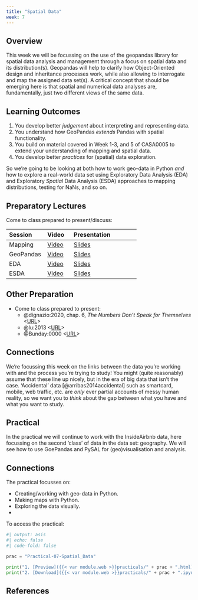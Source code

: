 ```yaml
---
title: "Spatial Data"
week: 7
---
```


## Overview

This week we will be focussing on the use of the geopandas library for spatial data analysis and management through a focus on spatial data and its distribution(s). Geopandas will help to clarify how Object-Oriented design and inheritance processes work, while also allowing to interrogate and map the assigned data set(s). A critical concept that should be emerging here is that spatial and numerical data analyses are, fundamentally, just two different views of the same data. 

::: {.callout-important}
## Learning Outcomes

1. You develop better *judgement* about interpreting and representing data.
2. You understand how GeoPandas *extends* Pandas with spatial functionality.
3. You build on material covered in Week 1-3, and 5 of CASA0005 to extend your understanding of mapping and spatial data.
4. You develop better *practices* for (spatial) data exploration.
::: 

So we're going to be looking at both how to work geo-data in Python *and* how to explore a real-world data set using Exploratory Data Analysis (EDA) and Exploratory *Spatial* Data Analysis (ESDA) approaches to mapping distributions, testing for NaNs, and so on.

## Preparatory Lectures

Come to class prepared to present/discuss:

| Session | Video | Presentation | 
| :------ | :---- | :----------- | 
| Mapping | [Video]({{< var vids.mapping >}}) | [Slides](../lectures/{{< meta week >}}.1-Mapping.qmd) | 
| GeoPandas | [Video]({{< var vids.geopandas >}}) | [Slides](../lectures/{{< meta week >}}.2-Geopandas.qmd) | 
| EDA | [Video]({{< var vids.eda >}}) |[Slides](../lectures/{{< meta week >}}.3-EDA.qmd) | 
| ESDA | [Video]({{< var vids.esda >}}) | [Slides](../lectures/{{< meta week >}}.4-ESDA.qmd) | 

## Other Preparation

- Come to class prepared to present:
  - @dignazio:2020, chap. 6, *The Numbers Don't Speak for Themselves* <[URL](https://ucl.primo.exlibrisgroup.com/discovery/fulldisplay?docid=alma9931206723604761&context=L&vid=44UCL_INST:UCL_VU2&lang=en&search_scope=UCLLibraryCatalogue&adaptor=Local%20Search%20Engine&isFrbr=true&tab=UCLLibraryCatalogue&query=any,contains,D%5C%27Ignazio%20Data%20Feminism&sortby=date_d&facet=frbrgroupid,include,9041340239229546206&offset=0)>
  - @lu:2013 <[URL](https://doi.org/10.1111/j.1467-9639.2012.00524.x)>
  - @Bunday:0000 <[URL](https://www.ucl.ac.uk/~ucahhwi/AFinalTale.pdf)>

::: {.callout-tip}
## Connections

We're focussing this week on the links between the data you're working with and the process you're trying to study! You might (quite reasonably) assume that these line up nicely, but in the era of big data that isn't the case. 'Accidental' data [@arribas2014accidental] such as smartcard, mobile, web traffic, etc. are *only* ever partial accounts of messy human reality, so we want you to *think* about the gap between what you have and what you want to study.

:::

## Practical

In the practical we will continue to work with the InsideAirbnb data, here focussing on the second 'class' of data in the data set: geography. We will see how to use GoePandas and PySAL for (geo)visualisation and analysis.

::: {.callout-tip}
## Connections

The practical focusses on:

- Creating/working with geo-data in Python.
- Making maps with Python.
- Exploring the data visually.
- 
:::

To access the practical:

```python
#| output: asis
#| echo: false
#| code-fold: false

prac = "Practical-07-Spatial_Data"

print("1. [Preview]({{< var module.web >}}practicals/" + prac + ".html)")
print("2. [Download]({{< var module.web >}}practicals/" + prac + ".ipynb)")

```

## References 
